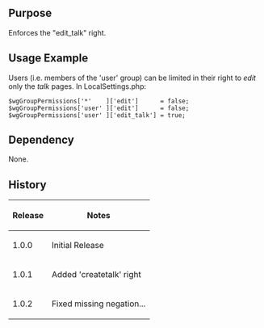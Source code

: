{{Extension
|name        = EditTalkRight
|status      = stable
|author      = [[user:jldupont|Jean-Lou Dupont]]
|image       =
|version     = 1.0.2
|update      =
|mediawiki   = 1.11, 1.12
|download    = [http://mediawiki.googlecode.com/svn/tags/EditTalkRight/ SVN]
|readme      =
|changelog   = See SVN ($Id$)
|description = Enforces the "edit_talk" right
|parameters  =
|rights      =
|example     =
}}
== Purpose ==
Enforces the "edit_talk" right.

== Usage Example ==
Users (i.e. members of the 'user' group) can be limited in their right to ''edit'' only the ''talk'' pages.
In LocalSettings.php:
 $wgGroupPermissions['*'    ]['edit']      = false;
 $wgGroupPermissions['user' ]['edit']      = false;
 $wgGroupPermissions['user' ]['edit_talk'] = true;
 
== Dependency ==
None.

{{Pear|EditTalkRight}}

== History ==
{|class='datatable'
! Release !! Notes
|-
| 1.0.0 || Initial Release
|-
| 1.0.1 || Added 'createtalk' right
|-
| 1.0.2 || Fixed missing negation...
|}
